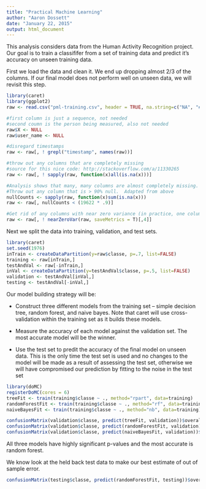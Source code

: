 ```yaml
---
title: "Practical Machine Learning"
author: "Aaron Dossett"
date: "January 22, 2015"
output: html_document
---
```


This analysis considers data from the Human Activity Recognition project.  Our goal is to train a classififer from a set of training data and predict it's accuracy on unseen training data.

First we load the data and clean it.  We end up dropping almost 2/3 of the columns.  If our final model does not perform well on unseen data, we will revisit this step.

```r
library(caret)
library(ggplot2)
raw <- read.csv("pml-training.csv", header = TRUE, na.string=c("NA", "#DIV/0!"))

#first column is just a sequence, not needed
#second coumn is the person being measured, also not needed
raw$X <- NULL
raw$user_name <- NULL

#disregard timestamps
raw <- raw[, ! grepl("timestamp", names(raw))]

#throw out any columns that are completely missing
#source for this nice code: http://stackoverflow.com/a/11330265
raw <- raw[, ! sapply(raw, function(x)all(is.na(x)))]

#Analysis shows that many, many columns are almost completely missing.
#Throw out any column that is > 90% null.  Adapted from above
nullCounts <- sapply(raw, function(x)sum(is.na(x)))
raw <- raw[, nullCounts < (19622 * .9)]

#Get rid of any columns with near zero variance (in practice, one column -- "new window")
raw <- raw[, ! nearZeroVar(raw, saveMetrics = T)[,4]]
```

Next we split the data into training, validation, and test sets.  
```r
library(caret)
set.seed(1976)
inTrain <- createDataPartition(y=raw$classe, p=.7, list=FALSE)
training <- raw[inTrain,]
testAndVal <- raw[-inTrain,]
inVal <- createDataPartition(y=testAndVal$classe, p=.5, list=FALSE)
validation <- testAndVal[inVal,]
testing <- testAndVal[-inVal,]
```

Our model building strategy will be:

* Construct three different models from the training set -- simple decision tree, random forest, and naive bayes.  Note that caret will use cross-validation within the training set as it builds these models.

* Measure the accuracy of each model against the validation set.  The most accurate model will be the winner.

* Use the test set to predit the accuracy of the final model on unseen data.  This is the only time the test set is used and no changes to the model will be made as a result of assessing the test set, otherwise we will have compromised our prediction by fitting to the noise in the test set

```r
library(doMC)
registerDoMC(cores = 6)
treeFit <- train(training$classe ~ ., method="rpart", data=training)
randomForestFit <- train(training$classe ~ ., method="rf", data=training)
naiveBayesFit <- train(training$classe ~ ., method="nb", data=training)

confusionMatrix(validation$classe, predict(treeFit, validation))$overall[c(1,3,4,6)]
confusionMatrix(validation$classe, predict(randomForestFit, validation))$overall[c(1,3,4,6)]
confusionMatrix(validation$classe, predict(naiveBayesFit, validation))$overall[c(1,3,4,6)]
```

All three models have highly significant p-values and the most accurate is random forest.

We know look at the held back test data to make our best estimate of out of sample error.

```r
confusionMatrix(testing$classe, predict(randomForestFit, testing))$overall[c(1,3,4,6)]
```